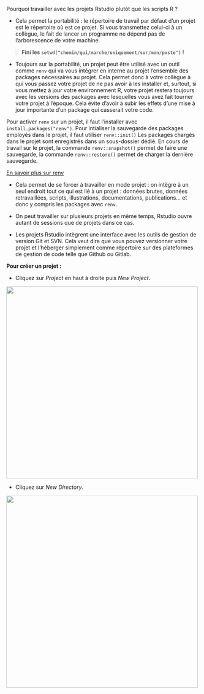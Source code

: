 Pourquoi travailler avec les projets Rstudio plutôt que les scripts R ?

- Cela permet la portabilité : le répertoire de travail par défaut d'un projet est le répertoire où est ce projet. Si vous transmettez celui-ci à un collègue, le fait de lancer un programme ne dépend pas de l'arborescence de votre machine.

> **Fini les `setwd("chemin/qui/marche/uniquement/sur/mon/poste")` !** 

- Toujours sur la portabilité, un projet peut être utilisé avec un outil comme `renv` qui va vous intégrer en interne au projet l'ensemble des packages nécessaires au projet. Cela permet donc à votre collègue à qui vous passez votre projet de ne pas avoir à les installer et, surtout, si vous mettez à jour votre environnement R, votre projet restera toujours avec les versions des packages avec lesquelles vous avez fait tourner votre projet à l'époque. Cela évite d'avoir à subir les effets d'une mise à jour importante d'un package qui casserait votre code.

Pour activer `renv` sur un projet, il faut l'installer avec `install.packages("renv")`.
Pour intialiser la sauvegarde des packages employés dans le projet, il faut utiliser
`renv::init()`
Les packages chargés dans le projet sont enregistrés dans un sous-dossier dédié.
En cours de travail sur le projet, la commande `renv::snapshot()` permet de faire une sauvegarde, la commande `renv::restore()` permet de charger la dernière sauvegarde.

[En savoir plus sur renv](https://blog.rstudio.com/2019/11/06/renv-project-environments-for-r/)

- Cela permet de se forcer à travailler en mode projet : on intègre à un seul endroit tout ce qui est lié à un projet : données brutes, données retravaillées, scripts, illustrations, documentations, publications... et donc y compris les packages avec `renv`.

- On peut travailler sur plusieurs projets en même temps, Rstudio ouvre autant de sessions que de projets dans ce cas.

- Les projets Rstudio intègrent une interface avec les outils de gestion de version Git et SVN. Cela veut dire que vous pouvez versionner votre projet et l'héberger simplement comme répertoire sur des plateformes de gestion de code telle que Github ou Gitlab.

**Pour créer un projet : **

- Cliquez sur *Project* en haut à droite puis *New Project*.

![](https://raw.githubusercontent.com/MTES-MCT/parcours-r/master/parties_communes/images/creerprojet1.png){#id .class width=500}

- Cliquez sur *New Directory*.

![](https://raw.githubusercontent.com/MTES-MCT/parcours-r/master/parties_communes/images/creerprojet2.png){#id .class width=500}



